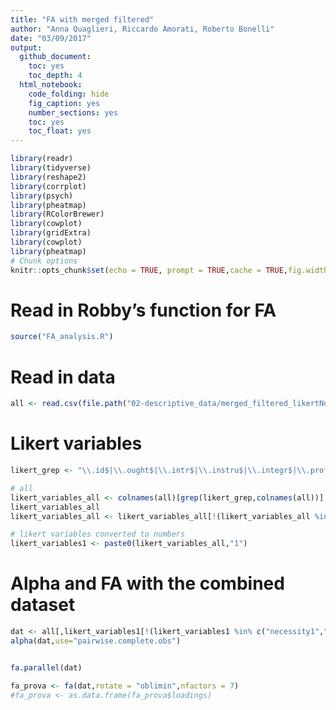 ```yaml
---
title: "FA with merged filtered"
author: "Anna Quaglieri, Riccardo Amorati, Roberto Bonelli"
date: "03/09/2017"
output:
  github_document:
    toc: yes
    toc_depth: 4
  html_notebook:
    code_folding: hide
    fig_caption: yes
    number_sections: yes
    toc: yes
    toc_float: yes
---
```


```r
library(readr)
library(tidyverse)
library(reshape2)
library(corrplot)
library(psych)
library(pheatmap)
library(RColorBrewer)
library(cowplot)
library(gridExtra)
library(cowplot)
library(pheatmap)
# Chunk options
knitr::opts_chunk$set(echo = TRUE, prompt = TRUE,cache = TRUE,fig.width = 12,fig.height = 12)

```

# Read in Robby's function for FA

```r
source("FA_analysis.R")
```


# Read in data

```r
all <- read.csv(file.path("02-descriptive_data/merged_filtered_likertNumber.csv"))
```


# Likert variables

```r
likert_grep <- "\\.id$|\\.ought$|\\.intr$|\\.instru$|\\.integr$|\\.prof$|\\.post$|\\.comm$|^necessity$|^educated$"

# all
likert_variables_all <- colnames(all)[grep(likert_grep,colnames(all))]
likert_variables_all
likert_variables_all <- likert_variables_all[!(likert_variables_all %in% "other.prof")]

# likert variables converted to numbers
likert_variables1 <- paste0(likert_variables_all,"1")

```

# Alpha and FA with the combined dataset

```r

dat <- all[,likert_variables1[!(likert_variables1 %in% c("necessity1","educated1"))]]
alpha(dat,use="pairwise.complete.obs")


fa.parallel(dat)

fa_prova <- fa(dat,rotate = "oblimin",nfactors = 7)
#fa_prova <- as.data.frame(fa_prova$loadings)
```

